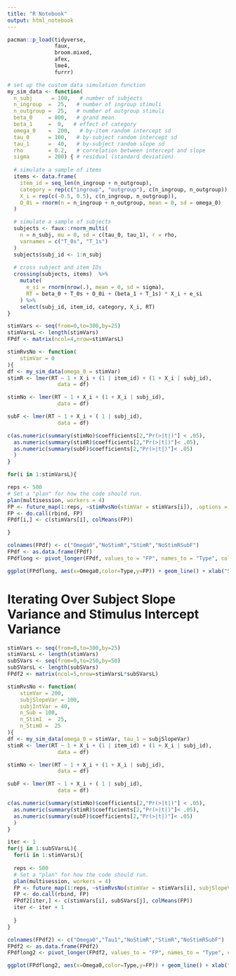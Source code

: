 ```yaml
---
title: "R Notebook"
output: html_notebook
---
```


```r
pacman::p_load(tidyverse,
               faux,
               broom.mixed,
               afex,
               lme4,
               furrr)
```

```r
# set up the custom data simulation function
my_sim_data <- function(
  n_subj      = 100,   # number of subjects
  n_ingroup  =  25,   # number of ingroup stimuli
  n_outgroup =  25,   # number of outgroup stimuli
  beta_0     = 800,   # grand mean
  beta_1     =  0,   # effect of category
  omega_0    =  200,   # by-item random intercept sd
  tau_0      = 100,   # by-subject random intercept sd
  tau_1      =  40,   # by-subject random slope sd
  rho        = 0.2,   # correlation between intercept and slope
  sigma      = 200) { # residual (standard deviation)
  
  # simulate a sample of items
  items <- data.frame(
    item_id = seq_len(n_ingroup + n_outgroup),
    category = rep(c("ingroup", "outgroup"), c(n_ingroup, n_outgroup)),
    X_i = rep(c(-0.5, 0.5), c(n_ingroup, n_outgroup)),
    O_0i = rnorm(n = n_ingroup + n_outgroup, mean = 0, sd = omega_0)
  )

  # simulate a sample of subjects
  subjects <- faux::rnorm_multi(
    n = n_subj, mu = 0, sd = c(tau_0, tau_1), r = rho, 
    varnames = c("T_0s", "T_1s")
  )
  subjects$subj_id <- 1:n_subj
  
  # cross subject and item IDs 
  crossing(subjects, items)  %>%
    mutate(
      e_si = rnorm(nrow(.), mean = 0, sd = sigma),
      RT = beta_0 + T_0s + O_0i + (beta_1 + T_1s) * X_i + e_si
    ) %>%
    select(subj_id, item_id, category, X_i, RT)
}
```

```r
stimVars <- seq(from=0,to=300,by=25)
stimVarsL <- length(stimVars)
FPdf <- matrix(ncol=4,nrow=stimVarsL)

stimRvsNo <- function(
    stimVar = 0
){
df <- my_sim_data(omega_0 = stimVar)
stimR <- lmer(RT ~ 1 + X_i + (1 | item_id) + (1 + X_i | subj_id),
                data = df)

stimNo <- lmer(RT ~ 1 + X_i + (1 + X_i | subj_id),
                data = df)

subF <- lmer(RT ~ 1 + X_i + ( 1 | subj_id),
                data = df)

c(as.numeric(summary(stimNo)$coefficients[2,"Pr(>|t|)"] < .05),
  as.numeric(summary(stimR)$coefficients[2,"Pr(>|t|)"]< .05),
  as.numeric(summary(subF)$coefficients[2,"Pr(>|t|)"]< .05)
  )
}

for(i in 1:stimVarsL){

reps <- 500
# Set a "plan" for how the code should run.
plan(multisession, workers = 4)
FP <- future_map(1:reps, ~stimRvsNo(stimVar = stimVars[i]), .options = furrr_options(seed = T))
FP <- do.call(rbind, FP)
FPdf[i,] <- c(stimVars[i], colMeans(FP))

}
```

```r
colnames(FPdf) <- c("Omega0","NoStimR","StimR","NoStimRSubF")
FPdf <- as.data.frame(FPdf)
FPdflong <- pivot_longer(FPdf, values_to = "FP", names_to = "Type", cols = -Omega0)
```

```r
ggplot(FPdflong, aes(x=Omega0,color=Type,y=FP)) + geom_line() + xlab("Stimulus-Level Variation") + ylab("False Positive Percentage") + scale_color_discrete(labels = c("RSub+Random Slope","RSub+Fixed Slope","RStim and RSub+Fixed Slope")) + geom_hline(aes(yintercept=.05), , linetype="dashed")
```

# Iterating Over Subject Slope Variance and Stimulus Intercept Variance

```r
stimVars <- seq(from=0,to=300,by=25)
stimVarsL <- length(stimVars)
subSVars <- seq(from=0,to=250,by=50)
subSVarsL <- length(subSVars)
FPdf2 <- matrix(ncol=5,nrow=stimVarsL*subSVarsL)

stimRvsNo <- function(
    stimVar = 200,
    subjSlopeVar = 100,
    subjIntVar = 40,
    n_Sub = 100,
    n_StimI  =  25,
    n_StimO =  25
){
df <- my_sim_data(omega_0 = stimVar, tau_1 = subjSlopeVar)
stimR <- lmer(RT ~ 1 + X_i + (1 | item_id) + (1 + X_i | subj_id),
                data = df)

stimNo <- lmer(RT ~ 1 + X_i + (1 + X_i | subj_id),
                data = df)

subF <- lmer(RT ~ 1 + X_i + ( 1 | subj_id),
                data = df)

c(as.numeric(summary(stimNo)$coefficients[2,"Pr(>|t|)"] < .05),
  as.numeric(summary(stimR)$coefficients[2,"Pr(>|t|)"]< .05),
  as.numeric(summary(subF)$coefficients[2,"Pr(>|t|)"]< .05)
  )
}

iter <- 1
for(j in 1:subSVarsL){
  for(i in 1:stimVarsL){
  
  reps <- 500
  # Set a "plan" for how the code should run.
  plan(multisession, workers = 4)
  FP <- future_map(1:reps, ~stimRvsNo(stimVar = stimVars[i], subjSlopeVar = subSVars[j]), .options = furrr_options(seed = T))
  FP <- do.call(rbind, FP)
  FPdf2[iter,] <- c(stimVars[i], subSVars[j], colMeans(FP))
  iter <- iter + 1
  
  }
}
```

```r
colnames(FPdf2) <- c("Omega0","Tau1","NoStimR","StimR","NoStimRSubF")
FPdf2 <- as.data.frame(FPdf2)
FPdflong2 <- pivot_longer(FPdf2, values_to = "FP", names_to = "Type", cols = -c(Omega0,Tau1))
```

```r
ggplot(FPdflong2, aes(x=Omega0,color=Type,y=FP)) + geom_line() + xlab("Stimulus-Level Variation") + ylab("False Positive Percentage") + scale_color_discrete(labels = c("RSub+Random Slope","RSub+Fixed Slope","RStim and RSub+Fixed Slope")) + geom_hline(aes(yintercept=.05), linetype="dashed") + facet_wrap(~Tau1)
```